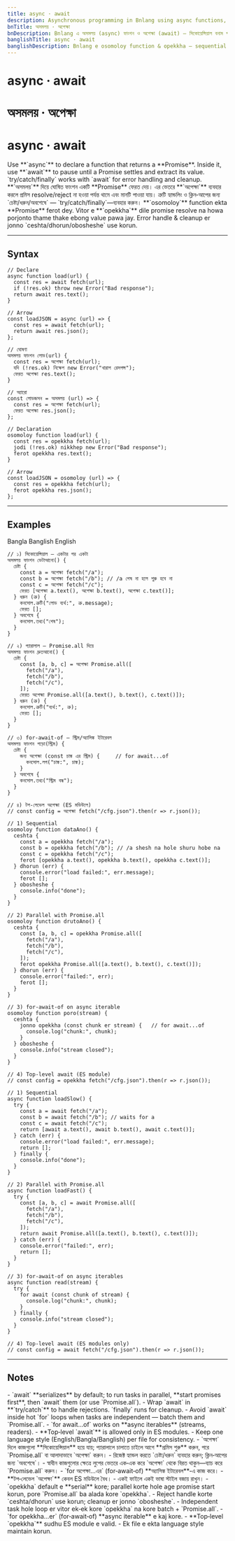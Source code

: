 ```yaml
---
title: async · await
description: Asynchronous programming in Bnlang using async functions, await, parallel vs sequential patterns, Promise.all, error handling, and for‑await‑of.
bnTitle: অসমলয় · অপেক্ষা
bnDescription: Bnlang এ অসমলয় (async) ফাংশন ও অপেক্ষা (await) — সিকোয়েন্সিয়াল বনাম প্যারালাল, Promise.all, ত্রুটি হ্যান্ডলিং, for‑await‑of ইত্যাদি।
banglishTitle: async · await
banglishDescription: Bnlang e osomoloy function & opekkha — sequential vs parallel, Promise.all, error handling, for‑await‑of.
---
```


# <I18nEnglish>async · await</I18nEnglish>
# <I18nBangla>অসমলয় · অপেক্ষা</I18nBangla>
# <I18nBanglish>async · await</I18nBanglish>

<I18nEnglish>
Use **`async`** to declare a function that returns a **Promise**. Inside it, use **`await`** to pause until a Promise settles and extract its value.  
`try/catch/finally` works with `await` for error handling and cleanup.
</I18nEnglish>

<I18nBangla>
**`অসমলয়`** দিয়ে ঘোষিত ফাংশন একটি **Promise** ফেরত দেয়। এর ভেতরে **`অপেক্ষা`** ব্যবহার করলে প্রমিস resolve/reject না হওয়া পর্যন্ত থামে এবং মানটি পাওয়া যায়।  
ত্রুটি হ্যান্ডলিং ও ক্লিন‑আপের জন্য `চেষ্টা/ধরুন/অবশেষে` — `try/catch/finally`—ব্যবহার করুন।
</I18nBangla>

<I18nBanglish>
**`osomoloy`** function ekta **Promise** ferot dey. Vitor e **`opekkha`** dile promise resolve na howa porjonto thame thake ebong value pawa jay.  
Error handle & cleanup er jonno `ceshta/dhorun/obosheshe` use korun.
</I18nBanglish>

---

## Syntax

<I18nEnglish>

```bnl
// Declare
async function load(url) {
  const res = await fetch(url);
  if (!res.ok) throw new Error("Bad response");
  return await res.text();
}

// Arrow
const loadJSON = async (url) => {
  const res = await fetch(url);
  return await res.json();
};
```
</I18nEnglish>

<I18nBangla>

```bnl
// ঘোষণা
অসমলয় ফাংশন লোড(url) {
  const res = অপেক্ষা fetch(url);
  যদি (!res.ok) নিক্ষেপ new Error("খারাপ রেসপন্স");
  ফেরত অপেক্ষা res.text();
}

// অ্যারো
const লোডজসন = অসমলয় (url) => {
  const res = অপেক্ষা fetch(url);
  ফেরত অপেক্ষা res.json();
};
```
</I18nBangla>

<I18nBanglish>

```bnl
// Declaration
osomoloy function load(url) {
  const res = opekkha fetch(url);
  jodi (!res.ok) nikkhep new Error("Bad response");
  ferot opekkha res.text();
}

// Arrow
const loadJSON = osomoloy (url) => {
  const res = opekkha fetch(url);
  ferot opekkha res.json();
};
```
</I18nBanglish>

---

## Examples

<Tabs defaultValue="bangla" className="w-full">
  <TabsList>
    <TabsTrigger value="bangla">Bangla</TabsTrigger>
    <TabsTrigger value="banglish">Banglish</TabsTrigger>
    <TabsTrigger value="english">English</TabsTrigger>
  </TabsList>

  <TabsContent value="bangla">

```bnl
// ১) সিকোয়েন্সিয়াল — একটার পর একটা
অসমলয় ফাংশন ডেটাআনো() {
  চেষ্টা {
    const a = অপেক্ষা fetch("/a");
    const b = অপেক্ষা fetch("/b"); // /a শেষ না হলে শুরু হবে না
    const c = অপেক্ষা fetch("/c");
    ফেরত [অপেক্ষা a.text(), অপেক্ষা b.text(), অপেক্ষা c.text()];
  } ধরুন (ত্রু) {
    কনসোল.ত্রুটি("লোড ব্যর্থ:", ত্রু.message);
    ফেরত [];
  } অবশেষে {
    কনসোল.তথ্য("শেষ");
  }
}

// ২) প্যারালাল — Promise.all দিয়ে
অসমলয় ফাংশন দ্রুতআনো() {
  চেষ্টা {
    const [a, b, c] = অপেক্ষা Promise.all([
      fetch("/a"),
      fetch("/b"),
      fetch("/c"),
    ]);
    ফেরত অপেক্ষা Promise.all([a.text(), b.text(), c.text()]);
  } ধরুন (ত্রু) {
    কনসোল.ত্রুটি("ব্যর্থ:", ত্রু);
    ফেরত [];
  }
}

// ৩) for‑await‑of — স্ট্রিম/অ্যাসিঙ্ক ইটারেবল
অসমলয় ফাংশন পড়ো(স্ট্রিম) {
  চেষ্টা {
    জন্য অপেক্ষা (const চাঙ্ক এর স্ট্রিম) {     // for await...of
      কনসোল.লগ("চাঙ্ক:", চাঙ্ক);
    }
  } অবশেষে {
    কনসোল.তথ্য("স্ট্রিম বন্ধ");
  }
}

// ৪) টপ‑লেভেল অপেক্ষা (ES মডিউলে)
// const config = অপেক্ষা fetch("/cfg.json").then(r => r.json());
```
  </TabsContent>

  <TabsContent value="banglish">

```bnl
// 1) Sequential
osomoloy function dataAno() {
  ceshta {
    const a = opekkha fetch("/a");
    const b = opekkha fetch("/b"); // /a shesh na hole shuru hobe na
    const c = opekkha fetch("/c");
    ferot [opekkha a.text(), opekkha b.text(), opekkha c.text()];
  } dhorun (err) {
    console.error("load failed:", err.message);
    ferot [];
  } obosheshe {
    console.info("done");
  }
}

// 2) Parallel with Promise.all
osomoloy function drutoAno() {
  ceshta {
    const [a, b, c] = opekkha Promise.all([
      fetch("/a"),
      fetch("/b"),
      fetch("/c"),
    ]);
    ferot opekkha Promise.all([a.text(), b.text(), c.text()]);
  } dhorun (err) {
    console.error("failed:", err);
    ferot [];
  }
}

// 3) for‑await‑of on async iterable
osomoloy function poro(stream) {
  ceshta {
    jonno opekkha (const chunk er stream) {   // for await...of
      console.log("chunk:", chunk);
    }
  } obosheshe {
    console.info("stream closed");
  }
}

// 4) Top‑level await (ES module)
// const config = opekkha fetch("/cfg.json").then(r => r.json());
```
  </TabsContent>

  <TabsContent value="english">

```bnl
// 1) Sequential
async function loadSlow() {
  try {
    const a = await fetch("/a");
    const b = await fetch("/b"); // waits for a
    const c = await fetch("/c");
    return [await a.text(), await b.text(), await c.text()];
  } catch (err) {
    console.error("load failed:", err.message);
    return [];
  } finally {
    console.info("done");
  }
}

// 2) Parallel with Promise.all
async function loadFast() {
  try {
    const [a, b, c] = await Promise.all([
      fetch("/a"),
      fetch("/b"),
      fetch("/c"),
    ]);
    return await Promise.all([a.text(), b.text(), c.text()]);
  } catch (err) {
    console.error("failed:", err);
    return [];
  }
}

// 3) for‑await‑of on async iterables
async function read(stream) {
  try {
    for await (const chunk of stream) {
      console.log("chunk:", chunk);
    }
  } finally {
    console.info("stream closed");
  }
}

// 4) Top‑level await (ES modules only)
// const config = await fetch("/cfg.json").then(r => r.json());
```
  </TabsContent>
</Tabs>

---

## Notes

<I18nEnglish>
- `await` **serializes** by default; to run tasks in parallel, **start promises first**, then `await` them (or use `Promise.all`).  
- Wrap `await` in **`try/catch`** to handle rejections. `finally` runs for cleanup.  
- Avoid `await` inside hot `for` loops when tasks are independent — batch them and `Promise.all`.  
- `for await...of` works on **async iterables** (streams, readers).  
- **Top‑level `await`** is allowed only in ES modules.  
- Keep one language style (English/Bangla/Banglish) per file for consistency.
</I18nEnglish>

<I18nBangla>
- `অপেক্ষা` দিলে কাজগুলো **সিকোয়েন্সিয়াল** হয়ে যায়; প্যারালালে চালাতে চাইলে আগে **প্রমিস শুরু** করুন, পরে `Promise.all` বা আলাদাভাবে `অপেক্ষা` করুন।  
- রিজেক্ট হ্যান্ডল করতে `চেষ্টা/ধরুন` ব্যবহার করুন; ক্লিন‑আপের জন্য `অবশেষে`।  
- স্বাধীন কাজগুলোর ক্ষেত্রে লুপের ভেতরে এক‑এক করে `অপেক্ষা` থেকে বিরত থাকুন—ব্যাচ করে `Promise.all` করুন।  
- `for অপেক্ষা...এর` (for‑await‑of) **অ্যাসিঙ্ক ইটারেবল**‑এ কাজ করে।  
- **টপ‑লেভেল `অপেক্ষা`** কেবল ES মডিউলে বৈধ।  
- একই ফাইলে একই ভাষা স্টাইল বজায় রাখুন।
</I18nBangla>

<I18nBanglish>
- `opekkha` default e **serial** kore; parallel korte hole age promise start korun, pore `Promise.all` ba alada kore `opekkha`.  
- Reject handle korte `ceshta/dhorun` use korun; cleanup er jonno `obosheshe`.  
- Independent task hole loop er vitor ek‑ek kore `opekkha` na kore batch + `Promise.all`.  
- `for opekkha...er` (for‑await‑of) **async iterable** e kaj kore.  
- **Top‑level `opekkha`** sudhu ES module e valid.  
- Ek file e ekta language style maintain korun.
</I18nBanglish>
